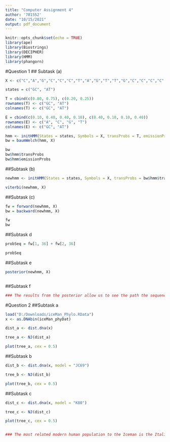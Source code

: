 ```yaml
---
title: "Computer Assignment 4"
author: '781552'
date: "10/15/2021"
output: pdf_document
---
```


```r
knitr::opts_chunk$set(echo = TRUE)
library(ape)
library(Biostrings)
library(DECIPHER)
library(HMM)
library(phangorn)

```
#Question 1
## Subtask (a)

``` r

X <- c("C","A","G","C","C","C","T","A","G","T","T","G","C","C","C","C", "C","A","G","A","G","G","C","A","G","G","T","A","A","A","T","A", "G","C","C","A")

states = c("GC", "AT")

T = cbind(c(0.80, 0.75), c(0.20, 0.25))
rownames(T) <- c("GC", "AT")
colnames(T) <- c("GC", "AT")

E = cbind(c(0.10, 0.40, 0.40, 0.10), c(0.40, 0.10, 0.10, 0.40))
rownames(E) <- c("A", "C", "G", "T")
colnames(E) <- c("GC", "AT")

hmm <- initHMM(States = states, Symbols = X, transProbs = T, emissionProbs = E)
bw = baumWelch(hmm, X)

bw
bw$hmm$transProbs
bw$hmm$emissionProbs
```

##Subtask (b)

``` r

newhmm <- initHMM(States = states, Symbols = X, transProbs = bw$hmm$transProbs , emissionProbs = bw$hmm$emissionProbs)

viterbi(newhmm, X)

```
##Subtask (c)

```r

fw = forward(newhmm, X)
bw = backward(newhmm, X)

fw
bw
```
##Subtask d

```r

probSeq = fw[1, 36] + fw[2, 36]

probSeq
```
##Subtask e

```r

posterior(newhmm, X)



```
##Subtask f

```r

### The results from the posterior allow us to see the path the sequence will take

```


#Question 2
##Subtask a

``` r

load("D:/Downloads/iceMan_Phylo.RData")
x <- as.DNAbin(iceMan_phyDat)

dist_a <- dist.dna(x)

tree_a <- NJ(dist_a)

plot(tree_a, cex = 0.5)


```

##Subtask b

```r

dist_b <- dist.dna(x, model = "JC69")

tree_b <- NJ(dist_b)

plot(tree_b, cex = 0.5)


```
##Subtask c

```r

dist_c <- dist.dna(x, model = "K80")

tree_c <- NJ(dist_c)

plot(tree_c, cex = 0.5)



```

```r


### The most related modern human population to the Iceman is the Italian UK
```